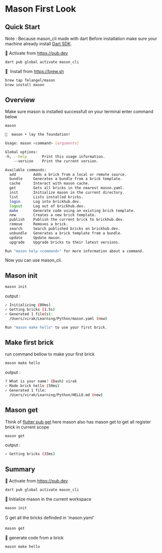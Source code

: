 # Mason First Look

## Quick Start
Note : Because mason_cli made with dart Before installation make sure your machine already install [Dart SDK](https://dart.dev/get-dart).

🎯 Activate from https://pub.dev
```sh
dart pub global activate mason_cli
```
🍺  Install from https://brew.sh
```sh
brew tap felangel/mason
brew install mason
```

## Overview

Make sure mason is installed successfull on your terminal enter command below

```sh
mason
```

```sh
🧱  mason • lay the foundation!

Usage: mason <command> [arguments]

Global options:
-h, --help       Print this usage information.
    --version    Print the current version.

Available commands:
  add        Adds a brick from a local or remote source.
  bundle     Generates a bundle from a brick template.
  cache      Interact with mason cache.
  get        Gets all bricks in the nearest mason.yaml.
  init       Initialize mason in the current directory.
  list       Lists installed bricks.
  login      Log into brickhub.dev.
  logout     Log out of brickhub.dev.
  make       Generate code using an existing brick template.
  new        Creates a new brick template.
  publish    Publish the current brick to brickhub.dev.
  remove     Removes a brick.
  search     Search published bricks on brickhub.dev.
  unbundle   Generates a brick template from a bundle.
  update     Update mason.
  upgrade    Upgrade bricks to their latest versions.

Run "mason help <command>" for more information about a command.
```
Now you can use mason_cli.



## Mason init
```sh
mason init
```
output :
```sh
✓ Initializing (80ms)
✓ Getting bricks (1.5s)
✓ Generated 1 file(s):
  /Users/virak/Learning/Python/mason.yaml (new)

Run "mason make hello" to use your first brick.
```

## Make first brick
run command bellow to make your first brick
```sh
mason make hello
```
output :
```sh
? What is your name? (Dash) virak
✓ Made brick hello (59ms)
✓ Generated 1 file:
  /Users/virak/Learning/Python/HELLO.md (new)
```

## Mason get

Think of [flutter pub get](b) here mason also has mason get to get all register brick in current scope
```sh
mason get
```
output :
```sh
✓ Getting bricks (33ms)
```

## Summary

🎯 Activate from https://pub.dev
```sh
dart pub global activate mason_cli
```

📁 Initialize mason in the current workspace
```sh
mason init
```

🔃 get all the bricks definded in 'mason.yaml'
```sh
mason get
```

🚧 generate code from a brick
```sh
mason make hello
```